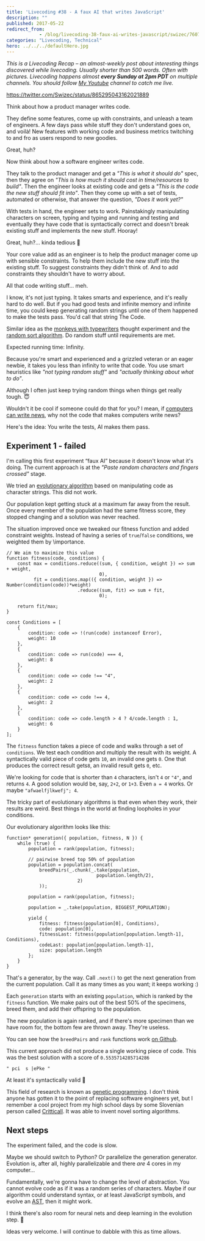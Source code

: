 ```yaml
---
title: 'Livecoding #38 - A faux AI that writes JavaScript'
description: ""
published: 2017-05-22
redirect_from: 
            - /blog/livecoding-38-faux-ai-writes-javascript/swizec/7607
categories: "Livecoding, Technical"
hero: ../../../defaultHero.jpg
---
```

_This is a Livecoding Recap – an almost-weekly post about interesting things discovered while livecoding. Usually shorter than 500 words. Often with pictures. Livecoding happens almost **every Sunday at 2pm PDT** on multiple channels. You should follow [My Youtube](https://www.youtube.com/channel/UCoyHgaeLLI7Knp7LDHOwZMw) channel to catch me live._





https://twitter.com/Swizec/status/865295043162021889



Think about how a product manager writes code.



They define some features, come up with constraints, and unleash a team of engineers. A few days pass while stuff they don't understand goes on, and voilà! New features with working code and business metrics twitching to and fro as users respond to new goodies.



Great, huh?



Now think about how a software engineer writes code.



They talk to the product manager and get a _"This is what it should do"_ spec, then they agree on _"This is how much it should cost in time/resources to build"_. Then the engineer looks at existing code and gets a _"This is the code the new stuff should fit into"_. Then they come up with a set of tests, automated or otherwise, that answer the question, _"Does it work yet?"_



With tests in hand, the engineer sets to work. Painstakingly manipulating characters on screen, typing and typing and running and testing and eventually they have code that is syntactically correct and doesn't break existing stuff and implements the new stuff. Hooray!



Great, huh?… kinda tedious 🤔



Your core value add as an engineer is to help the product manager come up with sensible constraints. To help them include the new stuff into the existing stuff. To suggest constraints they didn't think of. And to add constraints they shouldn't have to worry about.



All that code writing stuff… meh.



I know, it's not just typing. It takes smarts and experience, and it's really hard to do well. But if you had good tests and infinite memory and infinite time, you could keep generating random strings until one of them happened to make the tests pass. You'd call that string The Code.



Similar idea as the [monkeys with typewriters](https://en.wikipedia.org/wiki/Monkey_typewriter_theory) thought experiment and the [random sort algorithm](https://en.wikipedia.org/wiki/Bogosort). Do random stuff until requirements are met.



Expected running time: Infinity.



Because you're smart and experienced and a grizzled veteran or an eager newbie, it takes you less than infinity to write that code. You use smart heuristics like _"not typing random stuff"_ and _"actually thinking about what to do"_.



Although I often just keep trying random things when things get really tough. 😇



Wouldn't it be cool if someone could do that for you? I mean, if [computers can write news](https://www.wired.com/2015/10/this-news-writing-bot-is-now-free-for-everyone/), why not the code that makes computers write news?



Here's the idea: You write the tests, AI makes them pass.



## Experiment 1 - failed



I'm calling this first experiment “faux AI” because it doesn't know what it's doing. The current approach is at the _"Paste random characters and fingers crossed"_ stage.



We tried an [evolutionary algorithm](https://en.wikipedia.org/wiki/Evolutionary_algorithm) based on manipulating code as character strings. This did not work.



Our population kept getting stuck at a maximum far away from the result. Once every member of the population had the same fitness score, they stopped changing and a solution was never reached.



The situation improved once we tweaked our fitness function and added constraint weights. Instead of having a series of `true`/`false` conditions, we weighted them by \\importance.



```
// We aim to maximize this value
function fitness(code, conditions) {
    const max = conditions.reduce((sum, { condition, weight }) => sum + weight,
                                  0),
          fit = conditions.map(({ condition, weight }) => Number(condition(code))*weight)
                          .reduce((sum, fit) => sum + fit,
                                  0);

    return fit/max;
}

const Conditions = [
    {
        condition: code => !(run(code) instanceof Error),
        weight: 10
    },
    {
        condition: code => run(code) === 4,
        weight: 8
    },
    {
        condition: code => code !== "4",
        weight: 2
    },
    {
        condition: code => code !== 4,
        weight: 2
    },
    {
        condition: code => code.length > 4 ? 4/code.length : 1,
        weight: 6
    }
];
```



The `fitness` function takes a piece of code and walks through a set of `conditions`. We test each condition and multiply the result with its weight. A syntactically valid piece of code gets `10`, an invalid one gets `0`. One that produces the correct result gets`8`, an invalid result gets `0`, etc.



We're looking for code that is shorter than `4` characters, isn't `4` or `"4"`, and returns `4`. A good solution would be, say, `2+2`, or `1+3`. Even `a = 4` works. Or maybe `"afwaelfjlkwefj"; 4`.



The tricky part of evolutionary algorithms is that even when they work, their results are weird. Best things in the world at finding loopholes in your conditions.



Our evolutionary algorithm looks like this:



```
function* generation({ population, fitness, N }) {
    while (true) {
        population = rank(population, fitness);

        // pairwise breed top 50% of population
        population = population.concat(
            breedPairs(_.chunk(_.take(population,
                                 population.length/2),
                          2)
            ));

        population = rank(population, fitness);

        population = _.take(population, BIGGEST_POPULATION);

        yield {
            fitness: fitness(population[0], Conditions),
            code: population[0],
            fitnessLast: fitness(population[population.length-1], Conditions),
            codeLast: population[population.length-1],
            size: population.length
        };
    }
}
```



That's a generator, by the way. Call `.next()` to get the next generation from the current population. Call it as many times as you want; it keeps working :)



Each `generation` starts with an existing `population`, which is ranked by the `fitness` function. We make pairs out of the best 50% of the specimens, breed them, and add their offspring to the population.



The new population is again ranked, and if there's more specimen than we have room for, the bottom few are thrown away. They're useless.



You can see how the `breedPairs` and `rank` functions work [on Github](https://github.com/Swizec/faux-js-ai).



This current approach did not produce a single working piece of code. This was the best solution with a score of `0.5535714285714286`



```
" pci  s |ePke "
```



At least it's syntactically valid 🤔



This field of research is known as [genetic programming](https://en.wikipedia.org/wiki/Genetic_programming). I don't think anyone has gotten it to the point of replacing software engineers yet, but I remember a cool project from my high school days by some Slovenian person called [Critticall](http://www.critticall.com/). It was able to invent novel sorting algorithms.



## Next steps



The experiment failed, and the code is slow.



Maybe we should switch to Python? Or parallelize the generation generator. Evolution is, after all, highly parallelizable and there _are_ 4 cores in my computer…



Fundamentally, we're gonna have to change the level of abstraction. You cannot evolve code as if it was a random series of characters. Maybe if our algorithm could understand syntax, or at least JavaScript symbols, and evolve an [AST](https://en.wikipedia.org/wiki/Abstract_syntax_tree), then it might work.



I think there's also room for neural nets and deep learning in the evolution step. 🤔



Ideas very welcome. I will continue to dabble with this as time allows.